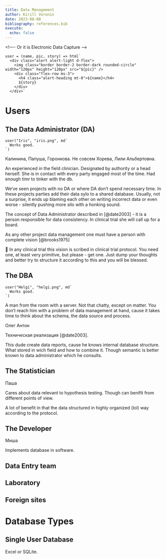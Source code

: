 ```yaml
---
title: Data Management
author: Kirill Voronin
date: 2023-08-08
bibliography: references.bib
execute:
  echo: false
---
```


<!-- FIXME: That's not Clinical Data Management, but clinical research / trial data management. -->
<!—- Or it is Electronic Data Capture -->

```ojs
user = (name, pic, story) => html`
  <div class="alert alert-light d-flex">
    <img class="border border-2 border-dark rounded-circle" width="120px" height="120px" src="${pic}" />
    <div class="flex-row ms-3">
      <h4 class="alert-heading mt-0">${name}</h4>
      ${story}
    </div>
  </div>`
```

# Users

## The Data Administrator (DA)

![](iris.png){style="display: none"}

```ojs
user("Iris", "iris.png", md`
  Works good.
`)
```

Калинина, Папуша, Горонкова.
Не совсем Хорева, Лили Альбертовна.

An experienced in the field clinician.
Designated by authority or a head herself.
She is in contact with every party engaged most of the time.
Had enough timr to tinker with the db.

We‘ve seen projects with no DA or where DA don’t spend necessary time. In these projects parties add their data sylo to a shared database. Usually, not a surprise, it ends up blaming each other on writing incorrect data or even worse - silently pushing more silo with a honking sound.

The concept of Data Administrator described in [@date2003] - it is a person responsible for data consistency. In clinical trial she will call up for a board.

As any other project data management one must have a person with complete vision [@brooks1975]

🙏 In any clinical trial this vision is scribed in clinical trial protocol. You need one, at least very primitive, but please - get one. Just dump your thoughts and better try to structure it according to this and you will be blessed.

## The DBA

![](helgi.png){style="display: none"}

```ojs
user("Helgi", "helgi.png", md`
  Works good.
`)
```

A man from the room with a server.
Not that chatty, except on matter. You don’t reach him with a problem of data management at hand, cause it takes time to think about the schema, the data source and process.

Олег
Антон

Техническая реализация [@date2003].

This dude create data reports, cause he knows internal database structure. What stored in wich field and how to combine it. Though semantic is better known to data administrator which he consults.

## The Statistician

Паша

Cares about data relevant to hypothesis testing. Though can benifit from different points of view.

A lot of benefit in that the data structured in highly organized (lol) way according to the protocol.

## The Developer

Миша

Implements database in software.

## Data Entry team

## Laboratory

## Foreign sites

# Database Types

## Single User Database

Excel or SQLite.
